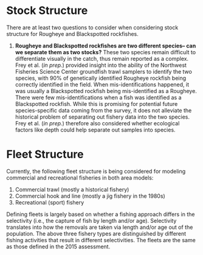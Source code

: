 # Stock Structure
There are at least two questions to consider when considering stock structure for Rougheye and Blackspotted rockfishes. 

1. **Rougheye and Blackspotted rockfishes are two different species-- can we separate them as two stocks?** These two species remain difficult to differentiate visually in the catch, thus remain reported as a complex. Frey et al. (*in prep.*) provided insight into the ability of the Northwest Fisheries Science Center groundfish trawl samplers to identify the two species, with 90% of genetically identified Rougheye rockfish being correctly identified in the field. When mis-identifications happened, it was usually a Blackspotted rockfish being mis-identified as a Rougheye. There were few mis-identifications when a fish was identified as a Blackspotted rockfish. While this is promising for potential future species-specific data coming from the survey, it does not alleviate the historical problem of separating out fishery data into the two species. Frey et al. (*in prep.*) therefore also considered whether ecological factors like depth could help separate out samples into species. 

# Fleet Structure

Currently, the following fleet structure is being considered for modeling commercial and recreational fisheries in both area models:
 
1. Commercial trawl (mostly a historical fishery)
2. Commercial hook and line (mostly a jig fishery in the 1980s)
3. Recreational (sport) fishery 

Defining fleets is largely based on whether a fishing approach differs in the selectivity (i.e., the capture of fish by length and/or age). Selectivity translates into how the removals are taken via length and/or age out of the population. The above three fishery types are distinguished by different fishing activities that result in different selectivities. The fleets are the same as those defined in the 2015 assessment.
